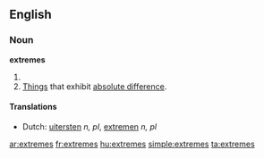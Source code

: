 ==English==

===Noun===
'''extremes'''

# {{plural of|[[extreme]]}}
# [[things|Things]] that exhibit [[absolute difference]].

====Translations====
{{trans-top|things that exhibit absolute difference}}
* Dutch: [[uitersten]] ''n, pl'', [[extremen]] ''n, pl''
{{trans-mid}}
{{trans-bottom}}

[[ar:extremes]]
[[fr:extremes]]
[[hu:extremes]]
[[simple:extremes]]
[[ta:extremes]]
